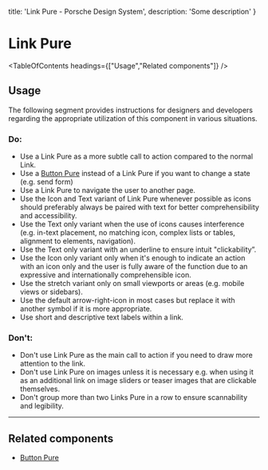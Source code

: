 
  title: 'Link Pure - Porsche Design System',
  description: 'Some description'
}

# Link Pure <ComponentStatus tagName="p-link-pure"></ComponentStatus>

<TableOfContents headings={["Usage","Related components"]} />

## Usage

The following segment provides instructions for designers and developers regarding the appropriate utilization of this
component in various situations.

### Do:

- Use a Link Pure as a more subtle call to action compared to the normal Link.
- Use a [Button Pure](/components/button-pure) instead of a Link Pure if you want to change a state (e.g. send form)
- Use a Link Pure to navigate the user to another page.
- Use the Icon and Text variant of Link Pure whenever possible as icons should preferably always be paired with text for
better comprehensibility and accessibility.
- Use the Text only variant when the use of icons causes interference (e.g. in-text placement, no matching icon, complex
lists or tables, alignment to elements, navigation).
- Use the Text only variant with an underline to ensure intuit "clickability”.
- Use the Icon only variant only when it's enough to indicate an action with an icon only and the user is fully aware of
the function due to an expressive and internationally comprehensible icon.
- Use the stretch variant only on small viewports or areas (e.g. mobile views or sidebars).
- Use the default arrow-right-icon in most cases but replace it with another symbol if it is more appropriate.
- Use short and descriptive text labels within a link.

### Don't:

- Don't use Link Pure as the main call to action if you need to draw more attention to the link.
- Don't use Link Pure on images unless it is necessary e.g. when using it as an additional link on image sliders or
teaser images that are clickable themselves.
- Don't group more than two Links Pure in a row to ensure scannability and legibility.

---

## Related components

- [Button Pure](/components/button-pure)
